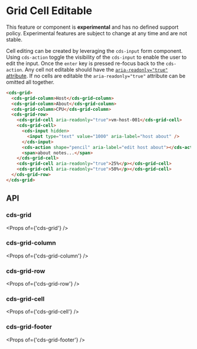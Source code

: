 
<Meta title="Data Grid (Preview)/Cell Editable" />

# Grid Cell Editable

<cds-alert-group status="danger" cds-layout="m-b:lg">
  <cds-alert>
    This feature or component is <strong>experimental</strong> and has no defined support policy. Experimental features
    are subject to change at any time and are not stable.
  </cds-alert>
</cds-alert-group>

Cell editing can be created by leveraging the `cds-input` form component. Using `cds-action`
toggle the visibility of the `cds-input` to enable the user to edit the input. Once the `enter` key is pressed
re-focus back to the `cds-action`. Any cell not editable should have the [`aria-readonly="true"` attribute](https://www.w3.org/TR/wai-aria-1.1/#aria-readonly).
If no cells are editable the `aria-readonly="true"` attribute can be omitted all together.

<Story id="stories-grid--cell-editable" />

```html
<cds-grid>
  <cds-grid-column>Host</cds-grid-column>
  <cds-grid-column>About</cds-grid-column>
  <cds-grid-column>CPU</cds-grid-column>
  <cds-grid-row>
    <cds-grid-cell aria-readonly="true">vm-host-001</cds-grid-cell>
    <cds-grid-cell>
      <cds-input hidden>
        <input type="text" value="1000" aria-label="host about" />
      </cds-input>
      <cds-action shape="pencil" aria-label="edit host about"></cds-action>
      <span>about notes...</span>
    </cds-grid-cell>
    <cds-grid-cell aria-readonly="true">25%</p></cds-grid-cell>
    <cds-grid-cell aria-readonly="true">50%</p></cds-grid-cell>
  </cds-grid-row>
</cds-grid>
```

## API

### cds-grid

<Props of={'cds-grid'} />

### cds-grid-column

<Props of={'cds-grid-column'} />

### cds-grid-row

<Props of={'cds-grid-row'} />

### cds-grid-cell

<Props of={'cds-grid-cell'} />

### cds-grid-footer

<Props of={'cds-grid-footer'} />
